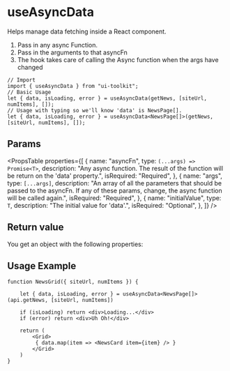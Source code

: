 
# useAsyncData

Helps manage data fetching inside a React component.

1. Pass in any async Function.
2. Pass in the arguments to that asyncFn
3. The hook takes care of calling the Async function when the args have changed

```tsx
// Import
import { useAsyncData } from "ui-toolkit";
// Basic Usage
let { data, isLoading, error } = useAsyncData(getNews, [siteUrl, numItems], []);
// Usage with typing so we'll know 'data' is NewsPage[].
let { data, isLoading, error } = useAsyncData<NewsPage[]>(getNews, [siteUrl, numItems], []);
```

## Params

<PropsTable
  properties={[
    {
      name: "asyncFn",
      type: `(...args) => Promise<T>`,
      description:
        "Any async function. The result of the function will be return on the 'data' property.",
      isRequired: "Required",
    },
    {
      name: "args",
      type: `[...args]`,
      description:
        "An array of all the parameters that should be passed to the asyncFn.  If any of these params, change, the async function will be called again.",
      isRequired: "Required",
    },
    {
      name: "initialValue",
      type: `T`,
      description: "The initial value for 'data'.",
      isRequired: "Optional",
    },
  ]}
/>

## Return value

You get an object with the following properties:

<PropsTable name="AsyncDataState" />

## Usage Example

```tsx
function NewsGrid({ siteUrl, numItems }) {

    let { data, isLoading, error } = useAsyncData<NewsPage[]>(api.getNews, [siteUrl, numItems])

    if (isLoading) return <div>Loading...</div>
    if (error) return <div>Uh Oh!</div>

    return (
        <Grid>
         { data.map(item => <NewsCard item={item} /> }
        </Grid>
    )
}
```
